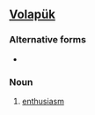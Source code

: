 ==[[Volapük]]==

===Alternative forms===
*{{l|vo|betikaylam}}  

===Noun===
{{infl|vo|noun}}
 
# [[enthusiasm]]
